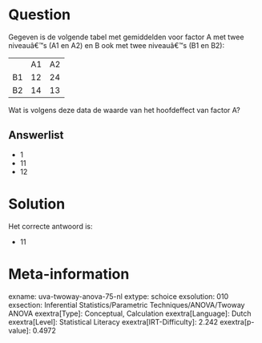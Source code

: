 Question
========

Gegeven is de volgende tabel met gemiddelden voor factor A met twee
niveauâ€™s (A1 en A2) en B ook met twee niveauâ€™s (B1 en B2):

  ---- ---- ----
       A1   A2
  B1   12   24
  B2   14   13
  ---- ---- ----

Wat is volgens deze data de waarde van het hoofdeffect van factor A?

Answerlist
----------

* 1
* 11
* 12

Solution
========

Het correcte antwoord is: 

* 11

Meta-information
================
exname: uva-twoway-anova-75-nl
extype: schoice
exsolution: 010
exsection: Inferential Statistics/Parametric Techniques/ANOVA/Twoway ANOVA
exextra[Type]: Conceptual, Calculation
exextra[Language]: Dutch
exextra[Level]: Statistical Literacy
exextra[IRT-Difficulty]: 2.242
exextra[p-value]: 0.4972
